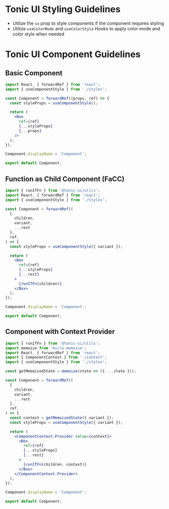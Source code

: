 # Tonic UI Styling Guidelines
* Utilize the `sx` prop to style components if the component requires styling
* Utilize `useColorMode` and `useColorStyle` Hooks to apply color mode and color style when needed

# Tonic UI Component Guidelines

## Basic Component
```jsx
import React, { forwardRef } from 'react';
import { useComponentStyle } from './styles';

const Component = forwardRef((props, ref) => {
  const styleProps = useComponentStyle();

  return (
    <Box
      ref={ref}
      {...styleProps}
      {...props}
    />
  );
});

Component.displayName = 'Component';

export default Component;
```

## Function as Child Component (FaCC)

```jsx
import { runIfFn } from '@tonic-ui/utils';
import React, { forwardRef } from 'react';
import { useComponentStyle } from './styles';

const Component = forwardRef((
  {
    children,
    variant,
    ...rest
  },
  ref,
) => {
  const styleProps = useComponentStyle({ variant });

  return (
    <Box
      ref={ref}
      {...styleProps}
      {...rest}
    >
      {runIfFn(children)}
    </Box>
  );
});

Component.displayName = 'Component';

export default Component;
```

## Component with Context Provider
```jsx
import { runIfFn } from '@tonic-ui/utils';
import memoize from 'micro-memoize';
import React, { forwardRef } from 'react';
import { ComponentContext } from './context';
import { useComponentStyle } from './styles';

const getMemoizedState = memoize(state => ({ ...state }));

const Component = forwardRef((
  {
    children,
    variant,
    ...rest
  },
  ref,
) => {
  const context = getMemoizedState({ variant });
  const styleProps = useComponentStyle({ variant });

  return (
    <ComponentContext.Provider value={context}>
      <Box
        ref={ref}
        {...styleProps}
        {...rest}
      >
        {runIfFn(children, context)}
      </Box>
    </ComponentContext.Provider>
  );
});

Component.displayName = 'Component';

export default Component;
```
